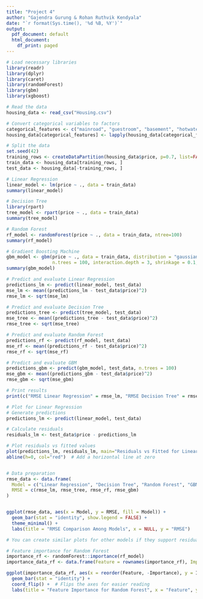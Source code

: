 ```yaml
---
title: "Project 4"
author: "Gajendra Gurung & Rohan Ruthvik Kendyala"
date: "`r format(Sys.time(), '%d %B, %Y')`"
output:
  pdf_document: default
  html_document:
    df_print: paged
---
```


```r
# Load necessary libraries
library(readr)
library(dplyr)
library(caret)
library(randomForest)
library(gbm)
library(xgboost)

# Read the data
housing_data <- read_csv("Housing.csv")

# Convert categorical variables to factors
categorical_features <- c("mainroad", "guestroom", "basement", "hotwaterheating", "airconditioning", "prefarea", "furnishingstatus")
housing_data[categorical_features] <- lapply(housing_data[categorical_features], as.factor)

# Split the data
set.seed(42)
training_rows <- createDataPartition(housing_data$price, p=0.7, list=FALSE)
train_data <- housing_data[training_rows, ]
test_data <- housing_data[-training_rows, ]

# Linear Regression
linear_model <- lm(price ~ ., data = train_data)
summary(linear_model)

# Decision Tree
library(rpart)
tree_model <- rpart(price ~ ., data = train_data)
summary(tree_model)

# Random Forest
rf_model <- randomForest(price ~ ., data = train_data, ntree=100)
summary(rf_model)

# Gradient Boosting Machine
gbm_model <- gbm(price ~ ., data = train_data, distribution = "gaussian", 
                 n.trees = 100, interaction.depth = 3, shrinkage = 0.1, cv.folds = 5)
summary(gbm_model)

# Predict and evaluate Linear Regression
predictions_lm <- predict(linear_model, test_data)
mse_lm <- mean((predictions_lm - test_data$price)^2)
rmse_lm <- sqrt(mse_lm)

# Predict and evaluate Decision Tree
predictions_tree <- predict(tree_model, test_data)
mse_tree <- mean((predictions_tree - test_data$price)^2)
rmse_tree <- sqrt(mse_tree)

# Predict and evaluate Random Forest
predictions_rf <- predict(rf_model, test_data)
mse_rf <- mean((predictions_rf - test_data$price)^2)
rmse_rf <- sqrt(mse_rf)

# Predict and evaluate GBM
predictions_gbm <- predict(gbm_model, test_data, n.trees = 100)
mse_gbm <- mean((predictions_gbm - test_data$price)^2)
rmse_gbm <- sqrt(mse_gbm)

# Print results
print(c("RMSE Linear Regression" = rmse_lm, "RMSE Decision Tree" = rmse_tree, "RMSE Random Forest" = rmse_rf, "RMSE GBM" = rmse_gbm))
```

```r
# Plot for Linear Regression
# Generate predictions
predictions_lm <- predict(linear_model, test_data)

# Calculate residuals
residuals_lm <- test_data$price - predictions_lm

# Plot residuals vs fitted values
plot(predictions_lm, residuals_lm, main="Residuals vs Fitted for Linear Regression", xlab="Fitted Values", ylab="Residuals")
abline(h=0, col="red")  # Add a horizontal line at zero


# Data preparation
rmse_data <- data.frame(
  Model = c("Linear Regression", "Decision Tree", "Random Forest", "GBM"),
  RMSE = c(rmse_lm, rmse_tree, rmse_rf, rmse_gbm)
)


ggplot(rmse_data, aes(x = Model, y = RMSE, fill = Model)) +
  geom_bar(stat = "identity", show.legend = FALSE) +
  theme_minimal() +
  labs(title = "RMSE Comparison Among Models", x = NULL, y = "RMSE")

# You can create similar plots for other models if they support residuals

# Feature importance for Random Forest
importance_rf <- randomForest::importance(rf_model)
importance_data_rf <- data.frame(Feature = rownames(importance_rf), Importance = importance_rf[,1])

ggplot(importance_data_rf, aes(x = reorder(Feature, -Importance), y = Importance)) +
  geom_bar(stat = "identity") +
  coord_flip() +  # Flips the axes for easier reading
  labs(title = "Feature Importance for Random Forest", x = "Feature", y = "Importance")


```